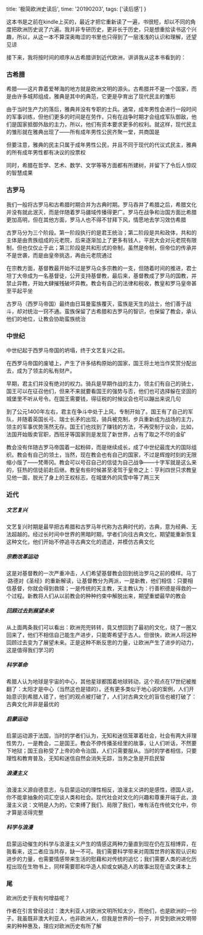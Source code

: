
  title: '极简欧洲史读后',
  time: '20190203',
  tags: ['读后感']
}

这本书是之前在kindle上买的，最近才把它重新读了一遍，书很短，却以不同的角度把欧洲历史说了六遍。我并非专研历史，更非长于历史，只是想重拾读书这个兴趣，所以，从这一本不算深奥晦涩的书里也只得到了一层浅浅的认识和理解，还望见谅

接下来，我将按时间的顺序从古希腊讲到近代欧洲，讲讲我从这本书看到的：

### 古希腊

希腊——这片靠着爱琴海的地方就是欧洲文明的源头。古希腊并不是一个国家，而是由许多城邦组成，雅典是其中的典范，它更是孕育出了现代民主的雏形

由于当时生产力的落后，雅典并没有专职的士兵。通常，成年男性会进行一段时间的军事训练，但他们更多的时间是在劳作，只有在战争时期才会组成军队御敌，他们是国家抵御外敌的主力，所以，他们有资本要求更多的权利。就这样，现代民主的雏形就在雅典出现了——所有成年男性公民齐聚一堂，共商国是

但要注意，雅典的民主只属于成年男性公民，并且不同于现代的代议式民主，雅典的所有成年男性都有决议的投票权

同时，希腊在哲学、艺术、数学、文学等等方面都有所建树，并留下了令后人惊叹的智慧成果

### 古罗马

我们一般将古罗马和古希腊时期合并为古典时期。罗马吞并了希腊之后，希腊文化并没有就此泯灭，而是伴随着罗马疆域传播得更广。罗马在战争和治国方面比希腊更加高明，但在其他方面，罗马人也不得不甘拜下风，情愿地去学习效仿希腊

古罗马分为三个阶段。第一阶段执行的是君王统治；第二阶段是共和政体，共和的主体是由贵族组成的元老院，后来逐渐加上了更多有钱人，平民大会对元老院有限制，但也仅仅止于此；第三阶段是共和形式的帝制，虽然是帝制，但帝位的传承并不是世袭，而是由皇帝挑选，再由元老院通过

在宗教方面，基督教最开始不过是罗马众多宗教的一支，但随着时间的推进，君士坦丁大帝成为一名基督徒，公开支持基督教，最后来，基督教成了罗马的国教，并禁止异教，开始大肆摧残破坏异教。教会有自己的法律和税收，教皇和罗马皇帝甚至平起平坐

古罗马（西罗马帝国）最终由日耳曼蛮族覆灭，蛮族是天生的战士，他们善于战斗，却对统治一窍不通。蛮族保留了古希腊和古罗马的智识，也保留了教会，承认他们的地位，让教会协助蛮族统治

### 中世纪

中世纪起于西罗马帝国的坍塌，终于文艺复兴之前。

在西罗马帝国的废墟上，产生了许多结构原始的国家，国王将土地当作奖赏分配出去，成为了领主的私有财产。

早期，君主们并没有绝对的权力。骑兵是早期作战的主力，领主们有自己的骑士，国王可以在征召他们，但来不来就要看国王的强势与否，他们也可选择躲在坚固的城堡里不听从号令。在国王需要钱，得征税的时候议会也可以蹦出来说几句

到了公元1400年左右，君主在争斗中处于上风，专制开始了。国王有了自己的军队，并随着英国长弓、瑞士长矛的出现，骑兵被克制，步兵重新成为战场的主力，领主的军事优势荡然无存。国王们也找到了赚钱的方法，不再受制于议会，比如，法国开始贩卖官职，西班牙等国家则是发现了新世界，占有了取之不尽的金矿

教会没有伴随古罗马帝国着一起粉碎，而是继续成长，成了中世纪最庞大的国际组织。教会有自己的领土，当然，现在教会也有自己的国家，不过是辉煌时刻的无限缩小版了——梵蒂冈。教会可以号召自己的信徒为自己战争——十字军就是这么来的，狂热的信徒前赴后继。教皇有些时候甚至凌驾于皇帝之上：亨利四世只求教皇见他一面，脱光了身上的王权标志，在城堡外的风雪中等了两三天

### 近代

##### 文艺复兴

文艺复兴时期是最早把古希腊和古罗马年代称为古典时代的，古典，意为经典、无法超越的。经过长时间中世界的黑暗时期，学者们向往古典文化，期望能重新恢复这种文化，他们开始不停追寻古典文化的遗迹，并模仿古典文化

##### 宗教改革运动

这是对基督教的一次严重冲击，人们希望基督教会回到统治罗马之前的模样。马丁·路德对《圣经》的重新解读，让基督教分为两派，一是新教，他们相信：只要相信基督，你就会得到救赎；一是传统的天主教，天主教认为：行善积德是得救的一个过程。新教将人们从以前教会的种种约束中解脱出来，期望重塑最早的教会

##### 回顾过去到展望未来

从上面两条我们可以看出：欧洲兜兜转转，竟又想回到了最初的文化，绕了一圈又回来了，他们不相信自己能生产进步，只能寄希望于古人。但很快，欧洲人将这种回顾过去变为了展望未来。正是这种不断反思的力量，让欧洲产生了进步的动力，这是值得我们学习的

##### 科学革命

希腊人认为地球是宇宙的中心，其他星球都围着地球转动，这个观点在17世纪被推翻了：太阳才是中心（当然这也是错的）。还有更多类似于地心说的案例，人们开始意识到希腊人错了，他们的观点被打破了，人们对古典文化的盲信也被打破了：古典文化并非是最优的

##### 启蒙运动

启蒙运动源于法国，当时的学者们认为，无知和迷信笼罩着社会，社会有两大非理性势力，一是教会，二是国王。教会不停传播圣经里的故事，让人们听话，不然要下地狱；国王自称受了上帝的命令治国，人们只需要服从。当时的学者相信，只要理性和教育普及，无知和迷信自然会消失无踪，当务之急是开启民智

##### 浪漫主义

浪漫主义源自德意志，与启蒙运动的理性相反，浪漫主义讲的是感性，德国人说，你不能拿抽象的词汇空谈人类和社会。现代社会对文化的兴趣和尊重开端于此，浪漫主义说：文明是人为的，它束缚了我们、局限了我们，唯有活在传统文化中，你才算是活得完整

##### 科学与浪漫

启蒙运动催生的科学与浪漫主义产生的情感这两种力量直到现在仍在互相博弈，在我看来，这二者应当共存，缺一不可。我们需要科学带来对周围世界的客观认识和进步的力量，也需要情感带来生活的慰藉和对传统的追忆；我们需要人类的进化历程出现在生物书上，同样需要耶和华造人抑或女娲造人的故事出现在语文课本上

### 尾

欧洲历史于我有何增益呢？

作者在引言曾经说过：澳大利亚人对欧洲文明所知太少，而他们，也是欧洲的一份子。我虽既非澳大利亚人，也非欧洲人，但我是世界的一份子，并受到欧洲文明带来的种种惠及，理应对欧洲历史有所了解

